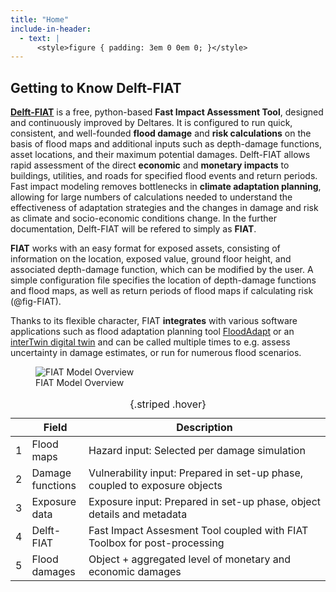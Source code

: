 ```yaml
---
title: "Home"
include-in-header:
  - text: |
      <style>figure { padding: 3em 0 0em 0; }</style>
---
```


## Getting to Know Delft-FIAT

[**Delft-FIAT**](https://www.deltares.nl/en/software-and-data/products/delft-fiat-flood-impact-assessment-tool) is a free, python-based **Fast Impact Assessment Tool**, designed and continuously improved by Deltares. It is configured to run quick, consistent, and well-founded **flood damage** and **risk calculations** on the basis of flood maps and additional inputs such as depth-damage functions, asset locations, and their maximum potential damages. Delft-FIAT allows rapid assessment of the direct **economic** and **monetary impacts** to buildings, utilities, and roads for specified flood events and return periods. Fast impact modeling removes bottlenecks in **climate adaptation planning**, allowing for large numbers of calculations needed to understand the effectiveness of adaptation strategies and the changes in damage and risk as climate and socio-economic conditions change. In the further documentation, Delft-FIAT will be refered to simply as **FIAT**.

**FIAT** works with an easy format for exposed assets, consisting of information on the location, exposed value, ground floor height, and associated depth-damage function, which can be modified by the user. A simple configuration file specifies the location of depth-damage functions and flood maps, as well as return periods of flood maps if calculating risk (@fig-FIAT).

Thanks to its flexible character, FIAT **integrates** with various software applications such as flood adaptation planning tool [FloodAdapt](https://www.deltares.nl/en/software-and-data/products/floodadapt) or an [interTwin digital twin](https://www.intertwin.eu/intertwin-use-case-deploying-floodadapt-a-digital-twin-for-flood-impact-modelling-anywhere-on-earth/) and can be called multiple times to e.g. assess uncertainty in damage estimates, or run for numerous flood scenarios.


:::{.column-page}
![FIAT Model Overview](_static/images/FIAT_Scheme2.svg){#fig-FIAT}
:::


|   | Field            | Description                                                                        |
|---|------------------|-----------------------------------------------------------------------------|
| 1 | Flood maps       | Hazard input: Selected per damage simulation                                |
| 2 | Damage functions | Vulnerability input: Prepared in set-up phase, coupled to exposure objects  |
| 3 | Exposure data    | Exposure input: Prepared in set-up phase, object details and metadata       |
| 4 | Delft-FIAT       | Fast Impact Assesment Tool coupled with FIAT Toolbox for post-processing    |
| 5 | Flood damages    | Object + aggregated level of monetary and economic damages                  |
: {.striped .hover}
